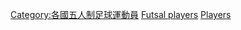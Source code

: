 [[Category:各國五人制足球運動員|Category:各國五人制足球運動員]]
[[Category:台灣足球運動員|Futsal players]]
[[Category:台灣五人制足球|Players]]